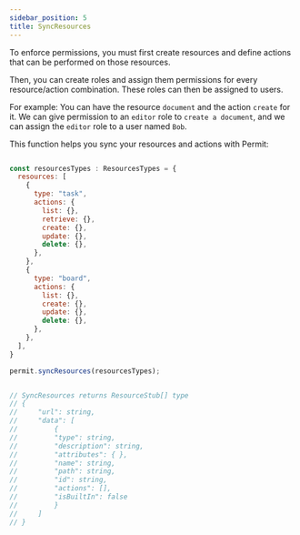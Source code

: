 ```yaml
---
sidebar_position: 5
title: SyncResources
---
```


To enforce permissions, you must first create resources and define actions that can be performed on those resources.

Then, you can create roles and assign them permissions for every resource/action combination. These roles can then be assigned to users.

For example: You can have the resource `document` and the action `create` for it.
We can give permission to an `editor` role to `create a document`, and we can assign the `editor` role to a user named `Bob`.

This function helps you sync your resources and actions with Permit:

```js

const resourcesTypes : ResourcesTypes = {
  resources: [
    {
      type: "task",
      actions: {
        list: {},
        retrieve: {},
        create: {},
        update: {},
        delete: {},
      },
    },
    {
      type: "board",
      actions: {
        list: {},
        create: {},
        update: {},
        delete: {},
      },
    },
  ],
}

permit.syncResources(resourcesTypes);


// SyncResources returns ResourceStub[] type
// {
//     "url": string,
//     "data": [
//         {
//         "type": string,
//         "description": string,
//         "attributes": { },
//         "name": string,
//         "path": string,
//         "id": string,
//         "actions": [],
//         "isBuiltIn": false
//         }
//     ]
// }

```

